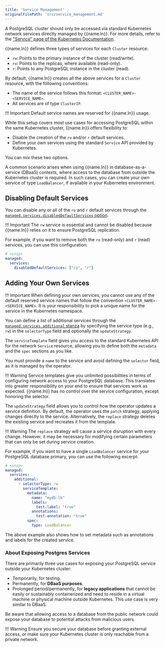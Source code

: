 ```yaml
---
title: 'Service Management'
originalFilePath: 'src/service_management.md'
---
```




A PostgreSQL cluster should only be accessed via standard Kubernetes network
services directly managed by {{name.ln}}. For more details, refer to the
["Service" page of the Kubernetes Documentation](https://kubernetes.io/docs/concepts/services-networking/service/#virtual-ips-and-service-proxies).

{{name.ln}} defines three types of services for each `Cluster` resource:

-   `rw`: Points to the primary instance of the cluster (read/write).
-   `ro`: Points to the replicas, where available (read-only).
-   `r`: Points to any PostgreSQL instance in the cluster (read).

By default, {{name.ln}} creates all the above services for a `Cluster`
resource, with the following conventions:

-   The name of the service follows this format: `<CLUSTER_NAME>-<SERVICE_NAME>`.
-   All services are of type `ClusterIP`.

!!! Important
    Default service names are reserved for {{name.ln}} usage.

While this setup covers most use cases for accessing PostgreSQL within the same
Kubernetes cluster, {{name.ln}} offers flexibility to:

-   Disable the creation of the `ro` and/or `r` default services.
-   Define your own services using the standard `Service` API provided by
    Kubernetes.

You can mix these two options.

A common scenario arises when using {{name.ln}} in database-as-a-service
(DBaaS) contexts, where access to the database from outside the Kubernetes
cluster is required. In such cases, you can create your own service of type
`LoadBalancer`, if available in your Kubernetes environment.

## Disabling Default Services

You can disable any or all of the `ro` and `r` default services through the
[`managed.services.disabledDefaultServices` option](pg4k.v1.md#postgresql-k8s-enterprisedb-io-v1-ManagedServices).

!!! Important
    The `rw` service is essential and cannot be disabled because {{name.ln}}
    relies on it to ensure PostgreSQL replication.

For example, if you want to remove both the `ro` (read-only) and `r` (read)
services, you can use this configuration:

```yaml
# <snip>
managed:
  services:
    disabledDefaultServices: ["ro", "r"]
```

## Adding Your Own Services

!!! Important
    When defining your own services, you cannot use any of the default reserved
    service names that follow the convention `<CLUSTER_NAME>-<SERVICE_NAME>`. It is
    your responsibility to pick a unique name for the service in the Kubernetes
    namespace.

You can define a list of additional services through the
[`managed.services.additional` stanza](pg4k.v1.md#postgresql-k8s-enterprisedb-io-v1-ManagedService)
by specifying the service type (e.g., `rw`) in the `selectorType` field
and optionally the `updateStrategy`.

The `serviceTemplate` field gives you access to the standard Kubernetes API for
the network `Service` resource, allowing you to define both the `metadata` and
the `spec` sections as you like.

You must provide a `name` to the service and avoid defining the `selector`
field, as it is managed by the operator.

!!! Warning
    Service templates give you unlimited possibilities in terms of configuring
    network access to your PostgreSQL database. This translates into greater
    responsibility on your end to ensure that services work as expected.
    {{name.ln}} has no control over the service configuration, except honoring
    the selector.

The `updateStrategy` field allows you to control how the operator
updates a service definition. By default, the operator uses the `patch`
strategy, applying changes directly to the service.
Alternatively, the `replace` strategy deletes the existing service and
recreates it from the template.

!!! Warning
    The `replace` strategy will cause a service disruption with every
    change.  However, it may be necessary for modifying certain
    parameters that can only be set during service creation.

For example, if you want to have a single `LoadBalancer` service for your
PostgreSQL database primary, you can use the following excerpt:

```yaml
# <snip>
managed:
  services:
    additional:
      - selectorType: rw
        serviceTemplate:
          metadata:
            name: "mydb-lb"
            labels:
              test-label: "true"
            annotations:
              test-annotation: "true"
          spec:
            type: LoadBalancer
```

The above example also shows how to set metadata such as annotations and labels
for the created service.

### About Exposing Postgres Services

There are primarily three use cases for exposing your PostgreSQL service
outside your Kubernetes cluster:

-   Temporarily, for testing.
-   Permanently, for **DBaaS purposes**.
-   Prolonged period/permanently, for **legacy applications** that cannot be
      easily or sustainably containerized and need to reside in a virtual machine
    or physical machine outside Kubernetes. This use case is very similar to DBaaS.

Be aware that allowing access to a database from the public network could
expose your database to potential attacks from malicious users.

!!! Warning
    Ensure you secure your database before granting external access, or make
    sure your Kubernetes cluster is only reachable from a private network.
